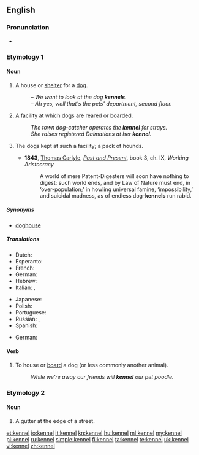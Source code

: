 ==English==

===Pronunciation===
* {{rhymes|ɛnəl}}

===Etymology 1===
{{etystub}}

====Noun====
{{en-noun}}

# A house or [[shelter]] for a [[dog]].
#: ''&ndash; We want to look at the dog '''kennels'''.<br>&ndash; Ah yes, well that's the pets' department, second floor.''
# A facility at which dogs are reared or boarded.
#: ''The town dog-catcher operates the '''kennel''' for strays.''
#: ''She raises registered Dalmatians at her '''kennel'''. ''
# {{UK}} The dogs kept at such a facility; a pack of hounds.
#*'''1843''', [[w:Thomas_Carlyle|Thomas Carlyle]], ''[[:w:Past and Present (book)|Past and Present]]'', book 3, ch. IX, ''Working Aristocracy''
#*: A world of mere Patent-Digesters will soon have nothing to digest:  such world ends, and by Law of Nature must end, in ‘over-population;’  in howling universal famine, ‘impossibility,’ and suicidal madness, as of endless dog-'''kennels''' run rabid.

=====Synonyms=====
* {{sense|shelter for a dog}} [[doghouse]]

=====Translations=====
{{trans-top|shelter for a dog}}
* Dutch: {{t-|nl|kennel|m}}
* Esperanto: {{t|eo|hundejo}}
* French: {{t+|fr|chenil|m}}
* German: {{t+|de|Hundehütte|m}}
* Hebrew: {{t|he|מלונה|f}}
* Italian: {{t+|it|canile|m}}, {{t+|it|cuccia|f}}
{{trans-mid}}
* Japanese: {{t-|ja|犬小屋|tr=inugoya}}
* Polish: {{t+|pl|buda|f}}
* Portuguese: {{t+|pt|canil|m}}
* Russian: {{t+|ru|конура|f|tr=konurá}}, {{t|ru|будка|f|tr=búdka}}
* Spanish: {{t-|es|perrera|f}}
{{trans-bottom}}

{{trans-top|facility where dogs are reared or boarded}}
* German: {{t|de|Zwinger|m}}
{{trans-mid}}
{{trans-bottom}}

====Verb====
{{en-verb|kennels|'''[[kenneling]]''' or '''[[kennelling]]'''|'''[[kenneled]]''' or '''[[kennelled]]'''}}

# To house or [[board]] a dog (or less commonly another animal).
#:''While we're away our friends will '''kennel''' our pet poodle.''

===Etymology 2===
{{etystub}}

====Noun====
{{en-noun}}

# A gutter at the edge of a street.

[[et:kennel]]
[[io:kennel]]
[[it:kennel]]
[[kn:kennel]]
[[hu:kennel]]
[[ml:kennel]]
[[my:kennel]]
[[pl:kennel]]
[[ru:kennel]]
[[simple:kennel]]
[[fi:kennel]]
[[ta:kennel]]
[[te:kennel]]
[[uk:kennel]]
[[vi:kennel]]
[[zh:kennel]]